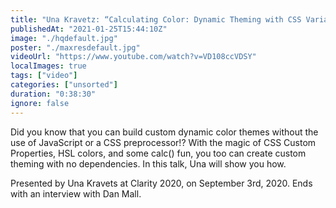 ```yaml
---
title: "Una Kravetz: “Calculating Color: Dynamic Theming with CSS Variables” — Clarity 2020"
publishedAt: "2021-01-25T15:44:10Z"
image: "./hqdefault.jpg"
poster: "./maxresdefault.jpg"
videoUrl: "https://www.youtube.com/watch?v=VD108ccVDSY"
localImages: true
tags: ["video"]
categories: ["unsorted"]
duration: "0:38:30"
ignore: false
---
```

Did you know that you can build custom dynamic color themes without the use of JavaScript or a CSS preprocessor!? With the magic of CSS Custom Properties, HSL colors, and some calc() fun, you too can create custom theming with no dependencies. In this talk, Una will show you how.

Presented by Una Kravets at Clarity 2020, on September 3rd, 2020. Ends with an interview with Dan Mall.

